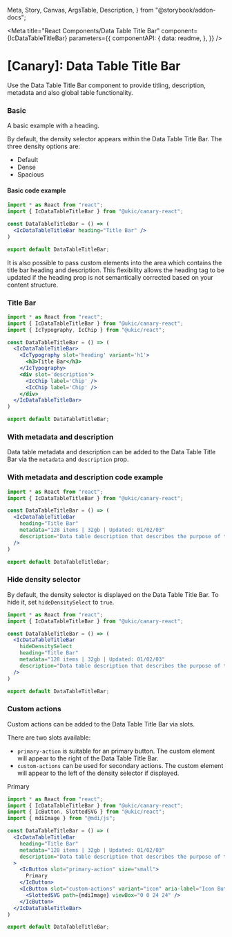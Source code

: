   Meta,
  Story,
  Canvas,
  ArgsTable,
  Description,
} from "@storybook/addon-docs";



<Meta
  title="React Components/Data Table Title Bar"
  component={IcDataTableTitleBar}
  parameters={{
    componentAPI: {
      data: readme,
    },
  }}
/>

# [Canary]: Data Table Title Bar

Use the Data Table Title Bar component to provide titling, description, metadata and also global table functionality. 

### Basic

A basic example with a heading.

By default, the density selector appears within the Data Table Title Bar. The three density options are:

- Default
- Dense
- Spacious

<Canvas>
  <Story name="Basic">
    <IcDataTableTitleBar heading="Title Bar" />
  </Story>
</Canvas>

#### Basic code example

```jsx
import * as React from "react";
import { IcDataTableTitleBar } from "@ukic/canary-react";

const DataTableTitleBar = () => (
  <IcDataTableTitleBar heading="Title Bar" />
)

export default DataTableTitleBar;
```

It is also possible to pass custom elements into the area which contains the title bar heading and description. This flexibility allows the heading tag to be updated if the heading prop is not semantically corrected based on your content structure. 

<Canvas>
  <Story name="Slots">
    <IcDataTableTitleBar>
      <IcTypography slot='heading' variant='h1'>
        <h3>Title Bar</h3>
      </IcTypography>
      <div slot='description'>
        <IcChip label='Chip' />
        <IcChip label='Chip' />
      </div>
    </IcDataTableTitleBar>
  </Story>
</Canvas>

```jsx
import * as React from "react";
import { IcDataTableTitleBar } from "@ukic/canary-react";
import { IcTypography, IcChip } from "@ukic/react";

const DataTableTitleBar = () => (
  <IcDataTableTitleBar>
    <IcTypography slot='heading' variant='h1'>
      <h3>Title Bar</h3>
    </IcTypography>
    <div slot='description'>
      <IcChip label='Chip' />
      <IcChip label='Chip' />
    </div>
  </IcDataTableTitleBar>
)

export default DataTableTitleBar;
```

### With metadata and description

Data table metadata and description can be added to the Data Table Title Bar via the `metadata` and `description` prop.

<Canvas>
  <Story name="With metadata and description">
    <IcDataTableTitleBar
      heading="Title Bar"
      metadata="128 items | 32gb | Updated: 01/02/03"
      description="Data table description that describes the purpose of the table."
    />
  </Story>
</Canvas>

### With metadata and description code example

```jsx
import * as React from "react";
import { IcDataTableTitleBar } from "@ukic/canary-react";

const DataTableTitleBar = () => (
  <IcDataTableTitleBar
    heading="Title Bar"
    metadata="128 items | 32gb | Updated: 01/02/03"
    description="Data table description that describes the purpose of the table."
  />
)

export default DataTableTitleBar;
```

### Hide density selector

By default, the density selector is displayed on the Data Table Title Bar. To hide it, set `hideDensitySelect` to `true`.

<Canvas>
  <Story name="Hide density selector">
    <IcDataTableTitleBar
      hideDensitySelect
      heading="Title Bar"
      metadata="128 items | 32gb | Updated: 01/02/03"
      description="Data table description that describes the purpose of the table."
    />
  </Story>
</Canvas>

```jsx
import * as React from "react";
import { IcDataTableTitleBar } from "@ukic/canary-react";

const DataTableTitleBar = () => (
  <IcDataTableTitleBar
    hideDensitySelect
    heading="Title Bar"
    metadata="128 items | 32gb | Updated: 01/02/03"
    description="Data table description that describes the purpose of the table."
  />
)

export default DataTableTitleBar;
```

### Custom actions

Custom actions can be added to the Data Table Title Bar via slots. 

There are two slots available:

- `primary-action` is suitable for an primary button. The custom element will appear to the right of the Data Table Title Bar. 
- `custom-actions` can be used for secondary actions. The custom element will appear to the left of the density selector if displayed.


<Canvas>
  <Story name="Custom actions">
    <IcDataTableTitleBar
      heading="Title Bar"
      metadata="128 items | 32gb | Updated: 01/02/03"
      description="Data table description that describes the purpose of the table."
    >
      <IcButton slot="primary-action" size="small">
        Primary
      </IcButton>
      <IcButton slot="custom-actions" variant="icon" aria-label="Icon Button">
        <SlottedSVG path={mdiImage} viewBox="0 0 24 24" />
      </IcButton>
    </IcDataTableTitleBar>
  </Story>
</Canvas>

```jsx
import * as React from "react";
import { IcDataTableTitleBar } from "@ukic/canary-react";
import { IcButton, SlottedSVG } from "@ukic/react";
import { mdiImage } from "@mdi/js";

const DataTableTitleBar = () => (
  <IcDataTableTitleBar
    heading="Title Bar"
    metadata="128 items | 32gb | Updated: 01/02/03"
    description="Data table description that describes the purpose of the table."
  >
    <IcButton slot="primary-action" size="small">
      Primary
    </IcButton>
    <IcButton slot="custom-actions" variant="icon" aria-label="Icon Button">
      <SlottedSVG path={mdiImage} viewBox="0 0 24 24" />
    </IcButton>
  </IcDataTableTitleBar>
)

export default DataTableTitleBar;
```

